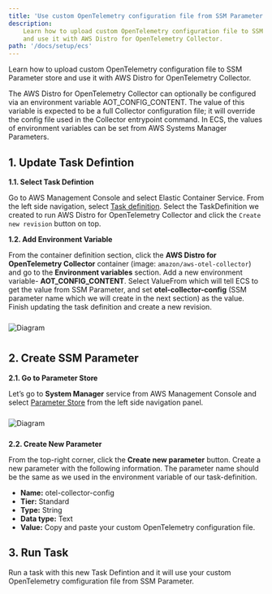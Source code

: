 ```yaml
---
title: 'Use custom OpenTelemetry configuration file from SSM Parameter'
description:
    Learn how to upload custom OpenTelemetry configuration file to SSM Parameter store
    and use it with AWS Distro for OpenTelemetry Collector.
path: '/docs/setup/ecs'
---
```




Learn how to upload custom OpenTelemetry configuration file to SSM Parameter store
and use it with AWS Distro for OpenTelemetry Collector.


<SectionSeparator />

The AWS Distro for OpenTelemetry Collector can optionally be configured via an environment variable AOT_CONFIG_CONTENT. The value of this
variable is expected to be a full Collector configuration file; it will override the config file used in the Collector 
entrypoint command. In ECS, the values of environment variables can be set from AWS Systems Manager Parameters.



## 1. Update Task Defintion

**1.1. Select Task Defintion**

Go to AWS Management Console and select Elastic Container Service. From the left side navigation, select [Task 
definition](https://us-west-2.console.aws.amazon.com/ecs/home?region=us-west-2#/taskDefinitions). Select the 
TaskDefinition we created to run AWS Distro for OpenTelemetry Collector and click the `Create new revision` button on top.

**1.2. Add Environment Variable**

From the container definition section, click the **AWS Distro for OpenTelemetry Collector** container (image: `amazon/aws-otel-collector`) and go
to the **Environment variables** section. Add a new environment variable- **AOT_CONFIG_CONTENT**. Select ValueFrom 
which will tell ECS to get the value from SSM Parameter, and set **otel-collector-config** (SSM parameter name which
we will create in the next section) as the value. Finish updating the task definition and create a new revision.

<img src={custom_config_01} alt="Diagram" style="margin: 10px 0;" />
<div style="height: 40px" />


<SectionSeparator />

## 2. Create SSM Parameter

**2.1. Go to Parameter Store**

Let’s go to **System Manager** service from AWS Management Console and select 
[Parameter Store](https://us-west-2.console.aws.amazon.com/systems-manager/home?region=us-west-2) from the left 
side navigation panel.

<img src={ssm_01} alt="Diagram" style="margin: 10px 0;" />
<div style="height: 40px" />

**2.2. Create New Parameter**

From the top-right corner, click the **Create new parameter** button. Create a new parameter with the following 
information. The parameter name should be the same as we used in the environment variable of our task-definition. 

- **Name:** otel-collector-config
- **Tier:** Standard
- **Type:** String
- **Data type:** Text
- **Value:** Copy and paste your custom OpenTelemetry configuration file.


<SectionSeparator />

## 3. Run Task
Run a task with this new Task Defintion and it will use your custom OpenTelemetry comfiguration file from SSM Parameter.

